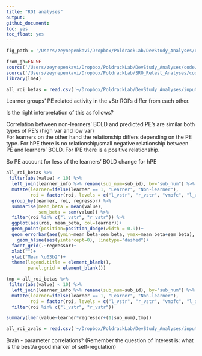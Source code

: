 ```yaml
---
title: "ROI analyses"
output:
github_document:
toc: yes
toc_float: yes
---
```


```r
fig_path = '/Users/zeynepenkavi/Dropbox/PoldrackLab/DevStudy_Analyses/output/figures/'

from_gh=FALSE
source('/Users/zeynepenkavi/Dropbox/PoldrackLab/DevStudy_Analyses/code/helper_functions/ggplot_colors.R')
source('/Users/zeynepenkavi/Dropbox/PoldrackLab/SRO_Retest_Analyses/code/helper_functions/sem.R')
library(lme4)
```

```r
all_roi_betas = read.csv('~/Dropbox/PoldrackLab/DevStudy_Analyses/input/rois/all_roi_pe_betas.csv')
```

Learner groups' PE related activity in the vStr ROI's differ from each other.

Is the right interpretation of this as follows?

Correlation between non-learners' BOLD and predicted PE's are similar both types of PE's (high var and low var)  
For learners on the other hand the relationship differs depending on the PE type. For hPE there is no relationship/small negative relationship between PE and learners' BOLD. For lPE there is a positive relationship.

So PE account for less of the learners' BOLD change for hPE

```r
all_roi_betas %>%
 filter(abs(value) < 10) %>%
  left_join(learner_info %>% rename(sub_num=sub_id), by="sub_num") %>%
  mutate(learner=ifelse(learner == 1, "Learner", "Non-learner"),
         roi = factor(roi, levels = c("l_vstr", "r_vstr", "vmpfc", "l_ains", "r_ains", "pcc", "acc", "pre_sma"))) %>%
  group_by(learner, roi, regressor) %>%
  summarise(mean_beta = mean(value),
            sem_beta = sem(value)) %>%
  filter(roi %in% c("l_vstr", "r_vstr")) %>%
  ggplot(aes(roi, mean_beta, col=learner))+
  geom_point(position=position_dodge(width = 0.9))+
  geom_errorbar(aes(ymin=mean_beta-sem_beta, ymax=mean_beta+sem_beta), position = position_dodge(width=0.9), width=0.25)+
    geom_hline(aes(yintercept=0), linetype="dashed")+
  facet_grid(.~regressor)+
  xlab("")+
  ylab("Mean \u03b2")+
  theme(legend.title = element_blank(),
        panel.grid = element_blank())
```

```r
tmp = all_roi_betas %>%
 filter(abs(value) < 10) %>%
  left_join(learner_info %>% rename(sub_num=sub_id), by="sub_num") %>%
  mutate(learner=ifelse(learner == 1, "Learner", "Non-learner"),
         roi = factor(roi, levels = c("l_vstr", "r_vstr", "vmpfc", "l_ains", "r_ains", "pcc", "acc", "pre_sma"))) %>%
  filter(roi %in% c("l_vstr", "r_vstr"))
```

```r
summary(lmer(value~learner*regressor+(1|sub_num),tmp))
```

```r
all_roi_zvals = read.csv('~/Dropbox/PoldrackLab/DevStudy_Analyses/input/rois/all_roi_pe_zvals.csv')
```

Brain - parameter correlations? (Remember the question of interest is: what is the best/a good marker of self-regulation)